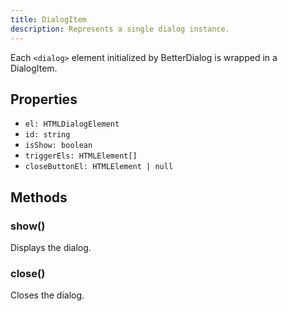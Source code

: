 ```yaml
---
title: DialogItem
description: Represents a single dialog instance.
---
```


Each `<dialog>` element initialized by BetterDialog is wrapped in a DialogItem.

## Properties

- `el: HTMLDialogElement`
- `id: string`
- `isShow: boolean`
- `triggerEls: HTMLElement[]`
- `closeButtonEl: HTMLElement | null`

## Methods

### show()

Displays the dialog.

### close()

Closes the dialog.
